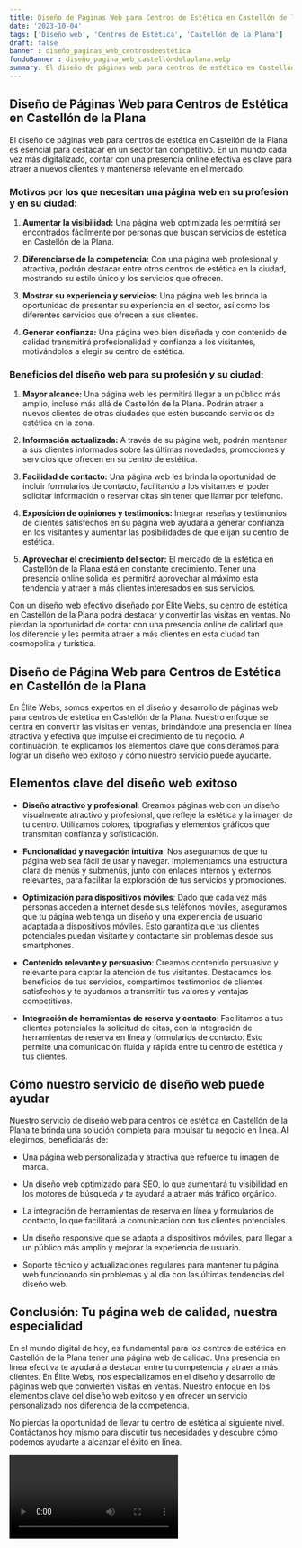 ```yaml
---
title: Diseño de Páginas Web para Centros de Estética en Castellón de la Plana
date: '2023-10-04'
tags: ['Diseño web', 'Centros de Estética', 'Castellón de la Plana']
draft: false
banner : diseño_paginas_web_centrosdeestética
fondoBanner : diseño_pagina_web_castellóndelaplana.webp
summary: El diseño de páginas web para centros de estética en Castellón de la Plana es esencial para destacar en un sector tan competitivo. En un mundo cada vez más digitalizado, contar con una presencia online efectiva es clave para atraer a nuevos clientes y mantenerse relevante en el mercado.
---
```


## Diseño de Páginas Web para Centros de Estética en Castellón de la Plana

El diseño de páginas web para centros de estética en Castellón de la Plana es esencial para destacar en un sector tan competitivo. En un mundo cada vez más digitalizado, contar con una presencia online efectiva es clave para atraer a nuevos clientes y mantenerse relevante en el mercado.

### Motivos por los que necesitan una página web en su profesión y en su ciudad:

1. **Aumentar la visibilidad:** Una página web optimizada les permitirá ser encontrados fácilmente por personas que buscan servicios de estética en Castellón de la Plana.

2. **Diferenciarse de la competencia:** Con una página web profesional y atractiva, podrán destacar entre otros centros de estética en la ciudad, mostrando su estilo único y los servicios que ofrecen.

3. **Mostrar su experiencia y servicios:** Una página web les brinda la oportunidad de presentar su experiencia en el sector, así como los diferentes servicios que ofrecen a sus clientes.

4. **Generar confianza:** Una página web bien diseñada y con contenido de calidad transmitirá profesionalidad y confianza a los visitantes, motivándolos a elegir su centro de estética.

### Beneficios del diseño web para su profesión y su ciudad:

1. **Mayor alcance:** Una página web les permitirá llegar a un público más amplio, incluso más allá de Castellón de la Plana. Podrán atraer a nuevos clientes de otras ciudades que estén buscando servicios de estética en la zona.

2. **Información actualizada:** A través de su página web, podrán mantener a sus clientes informados sobre las últimas novedades, promociones y servicios que ofrecen en su centro de estética.

3. **Facilidad de contacto:** Una página web les brinda la oportunidad de incluir formularios de contacto, facilitando a los visitantes el poder solicitar información o reservar citas sin tener que llamar por teléfono.

4. **Exposición de opiniones y testimonios:** Integrar reseñas y testimonios de clientes satisfechos en su página web ayudará a generar confianza en los visitantes y aumentar las posibilidades de que elijan su centro de estética.

5. **Aprovechar el crecimiento del sector:** El mercado de la estética en Castellón de la Plana está en constante crecimiento. Tener una presencia online sólida les permitirá aprovechar al máximo esta tendencia y atraer a más clientes interesados en sus servicios.

Con un diseño web efectivo diseñado por Élite Webs, su centro de estética en Castellón de la Plana podrá destacar y convertir las visitas en ventas. No pierdan la oportunidad de contar con una presencia online de calidad que los diferencie y les permita atraer a más clientes en esta ciudad tan cosmopolita y turística.

<GifSeo />

<Cta />

## Diseño de Página Web para Centros de Estética en Castellón de la Plana

En Élite Webs, somos expertos en el diseño y desarrollo de páginas web para centros de estética en Castellón de la Plana. Nuestro enfoque se centra en convertir las visitas en ventas, brindándote una presencia en línea atractiva y efectiva que impulse el crecimiento de tu negocio. A continuación, te explicamos los elementos clave que consideramos para lograr un diseño web exitoso y cómo nuestro servicio puede ayudarte.

## Elementos clave del diseño web exitoso

- **Diseño atractivo y profesional**: Creamos páginas web con un diseño visualmente atractivo y profesional, que refleje la estética y la imagen de tu centro. Utilizamos colores, tipografías y elementos gráficos que transmitan confianza y sofisticación.

- **Funcionalidad y navegación intuitiva**: Nos aseguramos de que tu página web sea fácil de usar y navegar. Implementamos una estructura clara de menús y submenús, junto con enlaces internos y externos relevantes, para facilitar la exploración de tus servicios y promociones.

- **Optimización para dispositivos móviles**: Dado que cada vez más personas acceden a internet desde sus teléfonos móviles, aseguramos que tu página web tenga un diseño y una experiencia de usuario adaptada a dispositivos móviles. Esto garantiza que tus clientes potenciales puedan visitarte y contactarte sin problemas desde sus smartphones.

- **Contenido relevante y persuasivo**: Creamos contenido persuasivo y relevante para captar la atención de tus visitantes. Destacamos los beneficios de tus servicios, compartimos testimonios de clientes satisfechos y te ayudamos a transmitir tus valores y ventajas competitivas.

- **Integración de herramientas de reserva y contacto**: Facilitamos a tus clientes potenciales la solicitud de citas, con la integración de herramientas de reserva en línea y formularios de contacto. Esto permite una comunicación fluida y rápida entre tu centro de estética y tus clientes.

## Cómo nuestro servicio de diseño web puede ayudar

Nuestro servicio de diseño web para centros de estética en Castellón de la Plana te brinda una solución completa para impulsar tu negocio en línea. Al elegirnos, beneficiarás de:

- Una página web personalizada y atractiva que refuerce tu imagen de marca.

- Un diseño web optimizado para SEO, lo que aumentará tu visibilidad en los motores de búsqueda y te ayudará a atraer más tráfico orgánico.

- La integración de herramientas de reserva en línea y formularios de contacto, lo que facilitará la comunicación con tus clientes potenciales.

- Un diseño responsive que se adapta a dispositivos móviles, para llegar a un público más amplio y mejorar la experiencia de usuario.

- Soporte técnico y actualizaciones regulares para mantener tu página web funcionando sin problemas y al día con las últimas tendencias del diseño web.

## Conclusión: Tu página web de calidad, nuestra especialidad

En el mundo digital de hoy, es fundamental para los centros de estética en Castellón de la Plana tener una página web de calidad. Una presencia en línea efectiva te ayudará a destacar entre tu competencia y atraer a más clientes. En Élite Webs, nos especializamos en el diseño y desarrollo de páginas web que convierten visitas en ventas. Nuestro enfoque en los elementos clave del diseño web exitoso y en ofrecer un servicio personalizado nos diferencia de la competencia.

No pierdas la oportunidad de llevar tu centro de estética al siguiente nivel. Contáctanos hoy mismo para discutir tus necesidades y descubre cómo podemos ayudarte a alcanzar el éxito en línea.

<Video />

<CtaBot job='Centros de Estética' city='Castellón de la Plana'/>

<Gmaps query='Castellón de la Plana+españa+maps' />